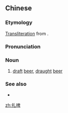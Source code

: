 ==Chinese==
{{zh-forms}}

===Etymology===
[[transliteration|Transliteration]] from {{etyl|en|zh}} {{m|en|[[draft]] [[beer]]}}.

===Pronunciation===
{{zh-pron
|m=zhāpí
|cat=n
}}

===Noun===
{{zh-noun}}

# [[draft]] [[beer]], [[draught]] [[beer]]

===See also===
* {{zh-l|啤酒}}

{{zh-cat|Alcoholic beverages}}

[[zh:扎啤]]